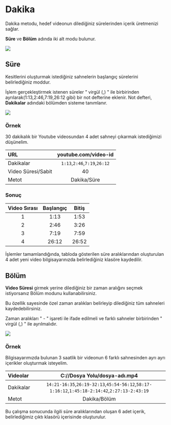 # Dakika

Dakika metodu, hedef videonun dilediğiniz sürelerinden içerik üretmenizi sağlar.

**Süre** ve **Bölüm** adında iki alt modu bulunur.




<Image src={metotdakika} />





## Süre

Kesitlerini oluşturmak istediğiniz sahnelerin başlangıç sürelerini belirlediğiniz moddur.

İşlem gerçekleştirmek istenen süreler " virgül (,) " ile birbirinden ayrılarak(1:13,2:46,7:19,26:12 gibi) bir not defterine eklenir. 
Not defteri, **Dakikalar** adındaki bölümden sisteme tanımlanır.

<Image src={metotdakikasure} />


### Örnek

30 dakikalık bir Youtube videosundan 4 adet sahneyi çıkarmak istediğimizi düşünelim.

| URL | youtube.com/video-id |
| :----- | :----: |
| Dakikalar | ```1:13```,```2:46```,```7:19```,```26:12```   |
| Video Süresi/Sabit | 40 |
| Metot | Dakika/Süre  |


### Sonuç

| Video Sırası | Başlangıç | Bitiş |
| :-----: | :----: | :----: | 
| 1 | 1:13 | 1:53 |
| 2 | 2:46 | 3:26 |
| 3 | 7:19 | 7:59 |
| 4 | 26:12 | 26:52 |

İşlemler tamamlandığında, tabloda gösterilen süre aralıklarından oluşturulan 4 adet yeni video bilgisayarınızda belirlediğiniz klasöre kaydedilir.


## Bölüm

**Video Süresi** girmek yerine dilediğiniz bir zaman aralığını seçmek istiyorsanız Bölüm modunu kullanabilirsiniz.

Bu özellik sayesinde özel zaman aralıkları belirleyip dilediğiniz tüm sahneleri kaydedebilirsiniz.

Zaman aralıkları " - " işareti ile ifade edilmeli ve farklı sahneler birbirinden " virgül (,) " ile ayrılmalıdır.

<Image src={metotdakikabolum} />


### Örnek


Bilgisayarımızda bulunan 3 saatlik bir videonun 6 farklı sahnesinden ayrı ayrı içerikler oluşturmak isteyelim.


| Videolar | C://Dosya Yolu/dosya-adı.mp4 |
| :----- | :----: |
| Dakikalar | ```14:21-16:35```,```26:19-32:13```,```45:54-56:12```,```58:17-1:16:12```,```1:45:18-2:14:42```,```2:27:13-2:43:19``` |
| Metot | Dakika/Bölüm  |



Bu çalışma sonucunda ilgili süre aralıklarından oluşan 6 adet içerik, belirlediğimiz çıktı klasörü içerisinde oluşturulur.

